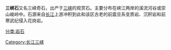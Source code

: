 {{Unreferenced|time=2022-01-18T03:34:45+00:00}}
'''三峡石'''又名三峡奇石，出产于[[長江三峽|三峡]]的观赏石。主要分布在峡江两岸的溪流河谷或崇山峻岭中。石源来自[[长江|长江]]上游冲积到此和该区古老的前震旦系变质岩、沉积岩和前寒武纪侵入花岗岩。

[[分类:岩石|分类:岩石]]
[[Category:长江三峡|Category:长江三峡]]